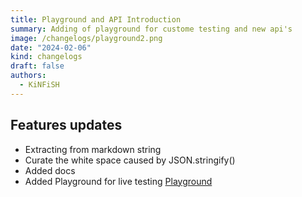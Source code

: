 ```yaml
---
title: Playground and API Introduction
summary: Adding of playground for custome testing and new api's
image: /changelogs/playground2.png
date: "2024-02-06"
kind: changelogs
draft: false
authors:
  - KiNFiSH
---
```



## Features updates
- Extracting from markdown string
- Curate the white space caused by JSON.stringify()
- Added docs
- Added Playground for live testing [Playground](/playground)